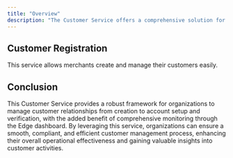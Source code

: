```yaml
---
title: "Overview"
description: "The Customer Service offers a comprehensive solution for organizations to efficiently manage their customer relationships. This service is designed to enhance the customer onboarding process, provide seamless account creation, and ensure compliance with regulatory requirements through Know Your Customer (KYC) procedures."
---
```


## Customer Registration

This service allows merchants create and manage their customers easily.

## Conclusion

This Customer Service provides a robust framework for organizations to manage customer relationships from creation to account setup and verification, with the added benefit of comprehensive monitoring through the Edge dashboard. By leveraging this service, organizations can ensure a smooth, compliant, and efficient customer management process, enhancing their overall operational effectiveness and gaining valuable insights into customer activities.
